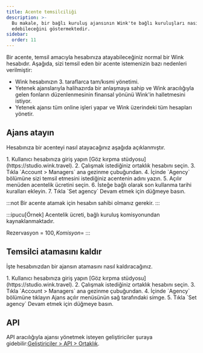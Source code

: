 ```yaml
---
title: Acente temsilciliği
description: >-
  Bu makale, bir bağlı kuruluş ajansının Wink'te bağlı kuruluşları nasıl temsil
  edebileceğini göstermektedir.
sidebar:
  order: 11
---
```


Bir acente, temsil amacıyla hesabınıza atayabileceğiniz normal bir Wink hesabıdır. Aşağıda, sizi temsil eden bir acente istemenizin bazı nedenleri verilmiştir:

* Wink hesabınızın 3. taraflarca tam/kısmi yönetimi.
* Yetenek ajanslarıyla halihazırda bir anlaşmaya sahip ve Wink aracılığıyla gelen fonların düzenlenmesinin finansal yönünü Wink'in halletmesini istiyor.
* Yetenek ajansı tüm online işleri yapar ve Wink üzerindeki tüm hesapları yönetir.

## Ajans atayın

Hesabınıza bir acenteyi nasıl atayacağınız aşağıda açıklanmıştır.

<Steps>
  1. Kullanıcı hesabınıza giriş yapın [Göz kırpma stüdyosu](https://studio.wink.travel).
  2. Çalışmak istediğiniz ortaklık hesabını seçin.
  3. Tıkla `Account > Managers` ana gezinme çubuğundan.
  4. İçinde `Agency` bölümüne sizi temsil etmesini istediğiniz acentenin adını yazın.
  5. Açılır menüden acentelik ücretini seçin.
  6. İsteğe bağlı olarak son kullanma tarihi kuralları ekleyin.
  7. Tıkla `Set agency` Devam etmek için düğmeye basın.
</Steps>


:::not
Bir acente atamak için hesabın sahibi olmanız gerekir.
:::

:::ipucu\[Örnek]
Acentelik ücreti, bağlı kuruluş komisyonundan kaynaklanmaktadır.

Rezervasyon = 100$, Komisyon = %10, Acente ücreti = %10 => 100 \* 0,1 \* 0,1 = 1$
:::

## Temsilci atamasını kaldır

İşte hesabınızdan bir ajansın atamasını nasıl kaldıracağınız.

<Steps>
  1. Kullanıcı hesabınıza giriş yapın [Göz kırpma stüdyosu](https://studio.wink.travel).
  2. Çalışmak istediğiniz ortaklık hesabını seçin.
  3. Tıkla `Account > Managers` ana gezinme çubuğundan.
  4. İçinde `Agency` bölümüne tıklayın <Badge text="x" variant="danger" size="small" /> Ajans açılır menüsünün sağ tarafındaki simge.
  5. Tıkla `Set agency` Devam etmek için düğmeye basın.
</Steps>


## API

API aracılığıyla ajansı yönetmek isteyen geliştiriciler şuraya gidebilir:[Geliştiriciler > API > Ortaklık](/developers/apis/#affiliate-api).

